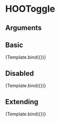 
<Meta title="Components/Inputs/HOOToggle" component={HOOToggle} />

# HOOToggle


## Arguments

<ArgsTable of={HOOToggle} />


## Basic
<Canvas>
  <Story 
    name="Basic"
    args = { 
      { labelOn: "On", labelOff: "Off" }
    }>
    {Template.bind({})}
  </Story>
</Canvas>

## Disabled
<Canvas>
  <Story 
    name="Disabled"
    args = { 
      { labelOn: "On", labelOff: "Off", disabled: true }
    }>
    {Template.bind({})}
  </Story>
</Canvas>

## Extending
<Canvas>
  <Story 
    name="Extending"
    args = { 
     { labelOn: "On", labelOff: "Off", rootElementAttributes: { style: { backgroundColor: "pink" } }}
    }>
    {Template.bind({})}
  </Story>
</Canvas>